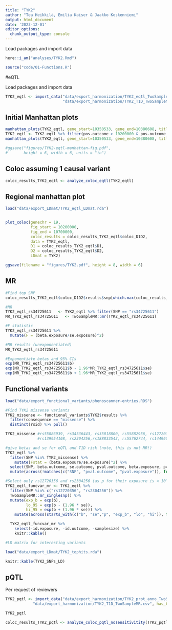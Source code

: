 ```yaml
---
title: "TYK2"
author: "Tea Heikkilä, Emilia Kaiser & Jaakko Koskenniemi"
output: html_document
date: '2023-12-01'
editor_options:
  chunk_output_type: console
---
```


  Load packages and import data
```r
here::i_am("analyses/TYK2.Rmd")

source("code/01-Functions.R")

```


#eQTL

Load packages and import data
```r

TYK2_eqtl <- import_data("data/export_harmonization/TYK2_eqtl_TwoSampleMR.csv", 
                         "data/export_harmonization/TYK2_T1D_TwoSampleMR.csv", has_beta = TRUE)

```

## Initial Manhattan plots
```r
manhattan_plots(TYK2_eqtl, gene_start=10350533, gene_end=10380608, title = "TYK2")
TYK2_eqtl <- TYK2_eqtl %>% filter(pos.outcome > 10200000 & pos.outcome < 10700000) 
manhattan_plots(TYK2_eqtl, gene_start=10350533, gene_end=10380608, title = "TYK2")

#ggsave("figures/TYK2-eqtl-manhattan-fig.pdf",
#       height = 6, width = 6, units = "in")
```

## Coloc assuming 1 causal variant
```r
coloc_results_TYK2_eqtl <- analyze_coloc_eqtl(TYK2_eqtl)

```

## Regional manhattan plot

```r
load("data/export_LDmat/TYK2_eqtl_LDmat.rda")


plot_coloc(genechr = 19,
           fig_start = 10200000,
           fig_end = 10700000,
           coloc_results = coloc_results_TYK2_eqtl$coloc_D1D2,
           data = TYK2_eqtl,
           D1 = coloc_results_TYK2_eqtl$D1,
           D2 = coloc_results_TYK2_eqtl$D2,
           LDmat = TYK2)

ggsave(filename = "figures/TYK2.pdf", height = 8, width = 6)
```

## MR
```r

#Find top SNP
coloc_results_TYK2_eqtl$coloc_D1D2$results$snp[which.max(coloc_results_TYK2_eqtl$coloc_D1D2$results$SNP.PP.H4)] #rs34725611

#MR
TYK2_eqtl_rs34725611   <- TYK2_eqtl %>% filter(SNP == "rs34725611")
MR_TYK2_eqtl_rs34725611   <- TwoSampleMR::mr(TYK2_eqtl_rs34725611)

#F statistic
TYK2_eqtl_rs34725611 %>% 
  mutate(F = (beta.exposure/se.exposure)^2)

#MR results (unexponentiated)
MR_TYK2_eqtl_rs34725611

#Exponentiate betas and 95% CIs
exp(MR_TYK2_eqtl_rs34725611$b)
exp(MR_TYK2_eqtl_rs34725611$b - 1.96*MR_TYK2_eqtl_rs34725611$se)
exp(MR_TYK2_eqtl_rs34725611$b + 1.96*MR_TYK2_eqtl_rs34725611$se)


```


## Functional variants
```r

load("data/export_functional_variants/phenoscanner-entries.RDS")

#Find TYK2 missense variants
TYK2_missense <- functional_variants$TYK2$results %>% 
  filter(consequence == "missense") %>%  
  distinct(rsid) %>% pull()

TYK2_missense #rs55886939, rs34536443, rs35018800, rs55882956, rs12720356, 
              #rs139954108, rs2304256,rs188833543, rs55762744, rs144960992

#give betas and se for eQTL and T1D risk (note, this is not MR!)
TYK2_eqtl %>%
  filter(SNP %in% TYK2_missense) %>%
    mutate(Fstat = (beta.exposure/se.exposure)^2) %>% 
  select(SNP, beta.outcome, se.outcome, pval.outcome, beta.exposure, pval.exposure, Fstat) %>%
  mutate(across(!matches(c("SNP", "pval.outcome", "pval.exposure")), function(x) signif(x, digits = 2)))

#Select only rs12720356 and rs2304256 (as p for their exposure is < 10^-5) and run MR
TYK2_eqtl_funcvar_mr <- TYK2_eqtl %>%
  filter(SNP %in% c("rs12720356", "rs2304256")) %>%
  TwoSampleMR::mr_singlesnp() %>%
  mutate(exp_b = exp(b), 
         lo_95 = exp(b - (1.96 * se)),
         hi_95 = exp(b + (1.96 * se))) %>%
    mutate(across(starts_with(c("b", "se","p", "exp_b", "lo", "hi")), function(x) signif(x, digits = 2)))

  TYK2_eqtl_funcvar_mr %>% 
    select(-id.exposure, -id.outcome, -samplesize) %>% 
    knitr::kable()
```


```r
#LD matrix for interesting variants

load("data/export_LDmat/TYK2_tophits.rda")

knitr::kable(TYK2_SNPs_LD)

```


## pQTL

Per request of reviewers
```r
TYK2_pqtl <- import_data("data/export_harmonization/TYK2_prot_anno_TwoSampleMR.csv",
            "data/export_harmonization/TYK2_T1D_TwoSampleMR.csv", has_beta = TRUE)

TYK2_pqtl

coloc_results_TYK2_pqtl <- analyze_coloc_pqtl_nosensitivitity(TYK2_pqtl)
```


